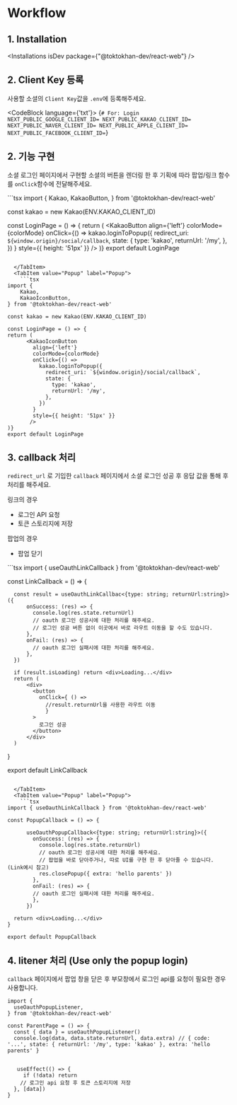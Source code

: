 

# Workflow

## 1. Installation

<Installations isDev package={"@toktokhan-dev/react-web"} />


## 2. Client Key 등록

사용할 소셜의 `Client Key`값을 `.env`에 등록해주세요.

<CodeBlock language={'txt'}>
  {`# For: Login
NEXT_PUBLIC_GOOGLE_CLIENT_ID=
NEXT_PUBLIC_KAKAO_CLIENT_ID= 
NEXT_PUBLIC_NAVER_CLIENT_ID=
NEXT_PUBLIC_APPLE_CLIENT_ID= 
NEXT_PUBLIC_FACEBOOK_CLIENT_ID=`}
</CodeBlock>

## 2. 기능 구현

소셜 로그인 페이지에서 구현할 소셜의 버튼을 렌더링 한 후 기획에 따라 팝업/링크 함수를 `onClick`함수에 전달해주세요.


<Tabs>
  <TabItem value="Link" label="Link" default>
    ```tsx
import {
    Kakao,
    KakaoButton,
} from '@toktokhan-dev/react-web'

const kakao = new Kakao(ENV.KAKAO_CLIENT_ID)

const LoginPage = () => {
return (
      <KakaoButton
        align={'left'}
        colorMode={colorMode}
        onClick={() =>
          kakao.loginToPopup({
            redirect_uri: `${window.origin}/social/callback`,
            state: {
              type: 'kakao',
              returnUrl: '/my',
            },
          })
        }
        style={{ height: '51px' }}
       />
)}
export default LoginPage
```

  </TabItem>
  <TabItem value="Popup" label="Popup">
    ```tsx
import {
    Kakao,
    KakaoIconButton,
} from '@toktokhan-dev/react-web'

const kakao = new Kakao(ENV.KAKAO_CLIENT_ID)

const LoginPage = () => {
return (
      <KakaoIconButton
        align={'left'}
        colorMode={colorMode}
        onClick={() =>
          kakao.loginToPopup({
            redirect_uri: `${window.origin}/social/callback`,
            state: {
              type: 'kakao',
              returnUrl: '/my',
            },
          })
        }
        style={{ height: '51px' }}
       />
)}
export default LoginPage
```
  </TabItem>
</Tabs>

## 3. callback 처리

`redirect_url` 로 기입한 `callback` 페이지에서 소셜 로그인 성공 후 응답 값을 통해 후처리를 해주세요.

링크의 경우
- 로그인 API 요청
- 토큰 스토리지에 저장 

팝업의 경우 
- 팝업 닫기 

<Tabs>
  <TabItem value="Link" label="Link" default>
    ```tsx
import { useOauthLinkCallback } from '@toktokhan-dev/react-web'

const LinkCallback = () => {
  
      const result = useOauthLinkCallbac<{type: string; returnUrl:string}>({
          onSuccess: (res) => {
            console.log(res.state.returnUrl)
            // oauth 로그인 성공시에 대한 처리를 해주세요. 
            // 로그인 성공 버튼 없이 이곳에서 바로 라우트 이동을 할 수도 있습니다.
          },
          onFail: (res) => {
            // oauth 로그인 실패시에 대한 처리를 해주세요.
          },
      })

      if (result.isLoading) return <div>Loading...</div>
      return (
          <div>
            <button
              onClick={ () =>
                //result.returnUrl을 사용한 라우트 이동 
                }
            >
              로그인 성공
            </button>
          </div>
      )
}

export default LinkCallback

```

  </TabItem>
  <TabItem value="Popup" label="Popup">
    ```tsx
import { useOauthLinkCallback } from '@toktokhan-dev/react-web'

const PopupCallback = () => {
  
      useOauthPopupCallback<{type: string; returnUrl:string}>({
        onSuccess: (res) => {
          console.log(res.state.returnUrl)
          // oauth 로그인 성공시에 대한 처리를 해주세요. 
          // 팝업을 바로 닫아주거나, 따로 UI를 구현 한 후 닫아줄 수 있습니다. (Link예시 참고)
          res.closePopup({ extra: 'hello parents' })
        },
        onFail: (res) => {
        // oauth 로그인 실패시에 대한 처리를 해주세요.
        },
      })

  return <div>Loading...</div>
}

export default PopupCallback
```
  </TabItem>
</Tabs>

## 4. litener 처리 (Use only the popup login)

`callback` 페이지에서 팝업 창을 닫은 후 부모창에서 로그인 api를 요청이 필요한 경우 사용합니다.

```tsx
import {
  useOauthPopupListener,
} from '@toktokhan-dev/react-web'

const ParentPage = () => {
  const { data } = useOauthPopupListener()
  console.log(data, data.state.returnUrl, data.extra) // { code: '...', state: { returnUrl: '/my', type: 'kakao' }, extra: 'hello parents' }


   useEffect(() => {
     if (!data) return
    // 로그인 api 요청 후 토큰 스토리지에 저장
  }, [data])
}
``` 

